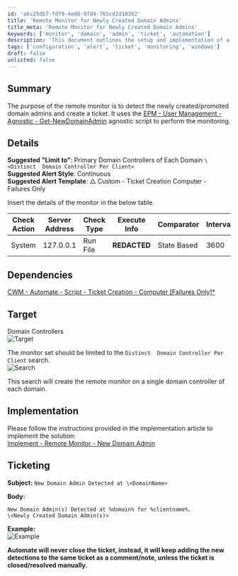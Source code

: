 ```yaml
---
id: 'a6c25db7-fd79-4ed6-9f84-765cd2d10362'
title: 'Remote Monitor for Newly Created Domain Admins'
title_meta: 'Remote Monitor for Newly Created Domain Admins'
keywords: ['monitor', 'domain', 'admin', 'ticket', 'automation']
description: 'This document outlines the setup and implementation of a remote monitor designed to detect newly created or promoted domain admins. It details the configuration of alerts, dependencies, and ticketing processes to ensure effective monitoring and incident response.'
tags: ['configuration', 'alert', 'ticket', 'monitoring', 'windows']
draft: false
unlisted: false
---
```

## Summary

The purpose of the remote monitor is to detect the newly created/promoted domain admins and create a ticket. It uses the [EPM - User Management - Agnostic - Get-NewDomainAdmin](https://proval.itglue.com/DOC-5078775-13410720) agnostic script to perform the monitoring.

## Details

**Suggested "Limit to"**: Primary Domain Controllers of Each Domain `\<Distinct  Domain Controller Per Client>`  
**Suggested Alert Style**: Continuous  
**Suggested Alert Template**: △ Custom - Ticket Creation Computer - Failures Only  

Insert the details of the monitor in the below table.

| Check Action | Server Address | Check Type | Execute Info | Comparator | Interval | Result |
|--------------|----------------|------------|---------------|------------|----------|--------|
| System       | 127.0.0.1     | Run File   | **REDACTED**  | State Based | 3600     | ![Result](../../../static/img/RSM---Active-Directory--New-Domain-Admin/image_1.png) |

## Dependencies

[CWM - Automate - Script - Ticket Creation - Computer [Failures Only]*](https://proval.itglue.com/DOC-5078775-13459854)

## Target

Domain Controllers  
![Target](../../../static/img/RSM---Active-Directory--New-Domain-Admin/image_2.png)

The monitor set should be limited to the `Distinct  Domain Controller Per Client` search.  
![Search](../../../static/img/RSM---Active-Directory--New-Domain-Admin/image_3.png)

This search will create the remote monitor on a single domain controller of each domain.

## Implementation

Please follow the instructions provided in the implementation article to implement the solution:  
[Implement - Remote Monitor - New Domain Admin](https://proval.itglue.com/DOC-5078775-13460543)

## Ticketing

**Subject:** `New Domain Admin Detected at \<DomainName>`

**Body:**  
```
New Domain Admin(s) Detected at %domain% for %clientname%.
\<Newly Created Domain Admin(s)>
```

**Example:**  
![Example](../../../static/img/RSM---Active-Directory--New-Domain-Admin/image_4.png)

**Automate will never close the ticket, instead, it will keep adding the new detections to the same ticket as a comment/note, unless the ticket is closed/resolved manually.**












